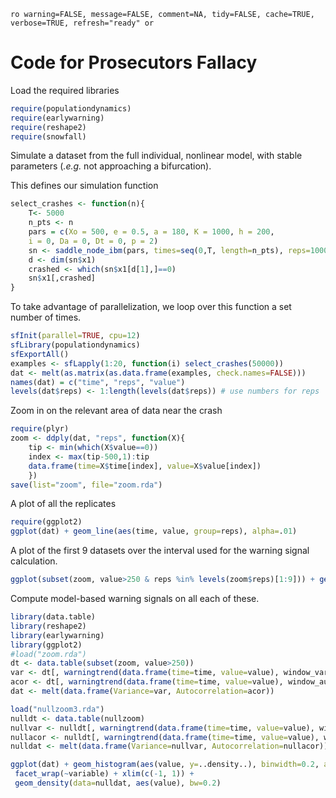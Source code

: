 `ro warning=FALSE, message=FALSE, comment=NA, tidy=FALSE, cache=TRUE, verbose=TRUE, refresh="ready" or`

# Code for Prosecutors Fallacy 

Load the required libraries
 
``` r
require(populationdynamics)
require(earlywarning)
require(reshape2)
require(snowfall)
````

Simulate a dataset from the full individual, nonlinear model, with stable parameters (*.e.g.* not approaching a bifurcation).

This defines our simulation function

``` r
select_crashes <- function(n){
	T<- 5000
	n_pts <- n
	pars = c(Xo = 500, e = 0.5, a = 180, K = 1000, h = 200,
    i = 0, Da = 0, Dt = 0, p = 2)
	sn <- saddle_node_ibm(pars, times=seq(0,T, length=n_pts), reps=1000)
	d <- dim(sn$x1)
	crashed <- which(sn$x1[d[1],]==0)
	sn$x1[,crashed] 
}
````

To take advantage of parallelization, we loop over this function a set number of times.  

``` r
sfInit(parallel=TRUE, cpu=12)
sfLibrary(populationdynamics)
sfExportAll()
examples <- sfLapply(1:20, function(i) select_crashes(50000))
dat <- melt(as.matrix(as.data.frame(examples, check.names=FALSE)))
names(dat) = c("time", "reps", "value")
levels(dat$reps) <- 1:length(levels(dat$reps)) # use numbers for reps
````

Zoom in on the relevant area of data near the crash

``` r
require(plyr)
zoom <- ddply(dat, "reps", function(X){
    tip <- min(which(X$value==0))
    index <- max(tip-500,1):tip
    data.frame(time=X$time[index], value=X$value[index])
    })
save(list="zoom", file="zoom.rda")
````


A plot of all the replicates 

 
``` r
require(ggplot2)
ggplot(dat) + geom_line(aes(time, value, group=reps), alpha=.01) 
````

A plot of the first 9 datasets over the interval used for the warning signal calculation.

``` r
ggplot(subset(zoom, value>250 & reps %in% levels(zoom$reps)[1:9])) + geom_line(aes(time, value)) + facet_wrap(~reps, scales="free")
````

Compute model-based warning signals on all each of these.  

``` r
library(data.table)
library(reshape2)
library(earlywarning)
library(ggplot2)
#load("zoom.rda")
dt <- data.table(subset(zoom, value>250))
var <- dt[, warningtrend(data.frame(time=time, value=value), window_var), by=reps]$V1
acor <- dt[, warningtrend(data.frame(time=time, value=value), window_autocorr), by=reps]$V1
dat <- melt(data.frame(Variance=var, Autocorrelation=acor))

load("nullzoom3.rda")
nulldt <- data.table(nullzoom)
nullvar <- nulldt[, warningtrend(data.frame(time=time, value=value), window_var), by=reps]$V1
nullacor <- nulldt[, warningtrend(data.frame(time=time, value=value), window_autocorr), by=reps]$V1
nulldat <- melt(data.frame(Variance=nullvar, Autocorrelation=nullacor))

ggplot(dat) + geom_histogram(aes(value, y=..density..), binwidth=0.2, alpha=.5) +
 facet_wrap(~variable) + xlim(c(-1, 1)) + 
 geom_density(data=nulldat, aes(value), bw=0.2)
````



